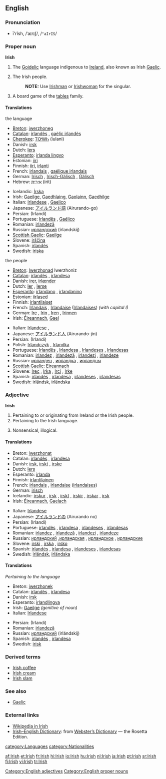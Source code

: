 {{wikipedia}} 
{{interwiktionary|code=ga}}
==English==

===Pronunciation===
*ī'rĭsh, /ˈaɪrɪʃ/, /<tt>"aIrIS</tt>/

===Proper noun===
'''Irish'''

# The [[Goidelic]] language indigenous to [[Ireland]], also known as Irish [[Gaelic]].
# {{italbrac|collectively as a plural}} The Irish people.
#:'''NOTE:''' Use [[Irishman]] or [[Irishwoman]] for the singular.
# A board game of the [[tables]] family.

====Translations====
;the language
{{top}}
*[[Breton]]: [[iwerzhoneg]] {{m}}
*[[Catalan]]: [[irlandès]] {{m}}, [[gaèlic irlandès]] {{m}}
*[[Cherokee]]: [[ᎢᎤᎳᏂ]] (iulani)
*Danish: [[irsk]]
*Dutch: [[Iers]] {{n}}
*[[Esperanto]]: [[irlanda lingvo]]
*Estonian: [[iiri]]
*Finnish: [[iiri]], [[irlanti]]
*French: [[irlandais]] {{m}}, [[gaélique irlandais]] {{m}}
*German: [[Irisch]] {{n}}, [[Irisch-Gälisch]] {{n}}, [[Gälisch]] {{n}}
*Hebrew: [[אירית|אִירִית]] (irit)
{{mid}}
*Icelandic: [[Írska]]
*Irish: [[Gaeilge]], [[Gaedhlaing]], [[Gaolainn]], [[Gaedhilge]]
*Italian: [[Irlandese]] {{m}}, [[Gaelico]] {{m}}
*Japanese: [[アイルランド語]] (Airurando-go)
*Persian: {{FAchar|[[ایرلندی]]}} (Irlandi)
*Portuguese: [[Irlandês]] {{m}}, [[Gaélico]] {{m}}
*Romanian: [[irlandeză]] {{f}}
*Russian: [[ирландский]] (írlandskij) {{m}}
*[[Scottish Gaelic]]: [[Gaeilge]] {{f}}
*Slovene: [[irščina]] {{f}}
*Spanish: [[irlandés]] {{m}}
*Swedish: [[iriska]]
{{bottom}}

;the people
{{top}}
*[[Breton]]: [[Iwerzhonad]] {{m}} Iwerzhoniz {{p}}
*[[Catalan]]: [[irlandès]] {{m}}, [[irlandesa]] {{f}}
*Danish: [[irer]], [[irlænder]]
*Dutch: [[Ier]] {{m}}, [[Ierse]] {{f}}
*[[Esperanto]]: [[irlandano]] {{m}}, [[irlandanino]] {{f}}
*Estonian: [[iirlased]]
*Finnish: [[irlantilaiset]]
*French: [[Irlandais]] {{m}}, [[Irlandaise]] {{f}} ([[Irlandaises]]) ''(with capital I)''
*German: [[Ire]] {{m}}, [[Irin]] {{f}}, [[Iren]] {{m}} {{p}}, [[Irinnen]] {{f}} {{p}}
*Irish: [[Éireannach]], [[Gael]]
{{mid}}
*Italian: [[Irlandese]] {{m}}, {{f}}
*Japanese: [[アイルランド人]] (Airurando-jin)
*Persian: {{FAchar|[[ایرلندی]]}} (Irlandi)
*Polish: [[Irlandczyk]] {{m}}, [[Irlandka]] {{f}}
*Portuguese: [[Irlandês]] {{m}}, [[Irlandesa]] {{f}}, [[Irlandeses]] {{m}} {{p}}, [[Irlandesas]] {{f}} {{p}}
*Romanian: [[irlandez]] {{m}}, [[irlandeză]] {{f}}, [[irlandezi]] {{p}}, [[irlandeze]] {{f}} {{p}}
*Russian: [[ирландец]] {{m}}, [[ирландка]] {{f}}, [[ирландцы]] {{p}}
*[[Scottish Gaelic]]: [[Eireannach]] {{m}}
*Slovene: [[Irec]] {{m}}, [[Irka]] {{f}}, [[Irci]] {{p}}, [[Irke]] {{f}} {{p}}
*Spanish: [[irlandés]] {{m}}, [[irlandesa]] {{f}}, [[irlandeses]] {{m}} {{p}}, [[irlandesas]] {{f}} {{p}}
*Swedish: [[irländsk]], [[irländska]]
{{bottom}}

===Adjective===
'''Irish'''

# Pertaining to or originating from Ireland or the Irish people.
# Pertaining to the Irish language.
# {{cattag|derogatory|colloquial}} Nonsensical, illogical.

====Translations====
{{rfc-trans}}
{{top}}
*Breton: [[iwerzhonat]]
*Catalan: [[irlandès]] {{m}}, [[irlandesa]] {{f}}
*Danish: [[irsk]], [[irskt]] {{n}}, [[irske]] {{p}}
*Dutch: [[Iers]]
*Esperanto: [[irlanda]]
*Finnish: [[irlantilainen]]
*French: [[irlandais]] {{m}}, [[irlandaise]] {{f}} ([[irlandaises]])
*German: [[irisch]]
*Icelandic: [[írskur]] {{m}}, [[írsk]] {{f}}, [[írskt]] {{n}}, [[írskir]] {{m}} {{p}}, [[írskar]] {{f}} {{p}}, [[írsk]] {{n}} {{p}}
*Irish: [[Éireannach]], [[Gaelach]]
{{mid}}
*Italian: [[Irlandese]]
*Japanese: [[アイルランド]]の (Airurando no)
*Persian: {{FAchar|[[ایرلندی]]}} (Irlandi)
*Portuguese: [[irlandês]] {{m}}, [[irlandesa]] {{f}}, [[irlandeses]] {{m}} {{p}}, [[irlandesas]] {{f}} {{p}}
*Romanian: [[irlandez]] {{m}}, [[irlandeză]] {{f}}, [[irlandezi]] {{p}}, [[irlandeze]] {{f}} {{p}}
*Russian: [[ирландский]] {{m}},[[ирландская]] {{f}}, [[ирландское]] {{n}}, [[ирландские]] {{p}}
*Slovene: [[irski]] {{m}}, [[irska]] {{f}}, [[irsko]] {{n}}
*Spanish: [[irlandés]] {{m}}, [[irlandesa]] {{f}}, [[irlandeses]] {{m}} {{p}}, [[irlandesas]] {{f}} {{p}}
*Swedish: [[irländsk]], [[irländska]] {{p}}
{{bottom}}

====Translations====
''Pertaining to the language''
{{top}}
*Breton: [[iwerzhonek]]
*Catalan: [[irlandès]] {{m}}, [[irlandesa]] {{f}}
*Danish: [[irsk]]
*Esperanto: [[irland]][[lingva]]
*Irish: [[Gaeilge]] ''(genitive of noun)''
*Italian: [[Irlandese]] {{m}}
{{mid}}
*Persian: {{FAchar|[[ایرلندی]]}} (Irlandi)
*Romanian: [[irlandeză]] {{f}}
*Russian: [[ирландский]] (irlándskij)
*Spanish: [[irlandés]] {{m}}, [[irlandesa]] {{f}}
*Swedish: [[irisk]]
{{bottom}}

===Derived terms===
*[[Irish coffee]]
*[[Irish cream]]
*[[Irish slam]]

===See also===
*[[Gaelic]]

===External links===
*[http://ga.wikipedia.com Wikipedia in Irish]
*[http://www.websters-online-dictionary.org/definition/Irish-english/ Irish–English Dictionary]: from [http://www.websters-online-dictionary.org/ Webster’s Dictionary] — the Rosetta Edition.
{{ethnologue|code=gle}}

[[Category:English adjectives]]
[[Category:English proper nouns]]
[[category:Languages]]
[[category:Nationalities]]

[[af:Irish]]
[[et:Irish]]
[[fr:Irish]]
[[hi:Irish]]
[[io:Irish]]
[[hu:Irish]]
[[nl:Irish]]
[[ja:Irish]]
[[pt:Irish]]
[[sr:Irish]]
[[fi:Irish]]
[[vi:Irish]]
[[tr:Irish]]